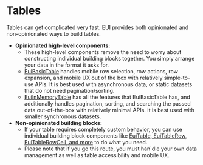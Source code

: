 # Tables

Tables can get complicated very fast. EUI provides both opinionated and non-opinionated ways to build tables.

- **Opinionated high-level components:**
  - These high-level components remove the need to worry about constructing individual building blocks together. You simply arrange your data in the format it asks for.
  - [EuiBasicTable](./basic.mdx) handles mobile row selection, row actions, row expansion, and mobile UX out of the box with relatively simple-to-use APIs. It is best used with asynchronous data, or static datasets that do not need pagination/sorting.
  - [EuiInMemoryTable](./in-memory.mdx) has all the features that EuiBasicTable has, and additionally handles pagination, sorting, and searching the passed data out-of-the-box with relatively minimal APIs. It is best used with smaller synchronous datasets.
- **Non-opinionated building blocks:**
  - If your table requires completely custom behavior, you can use individual building block components like [EuiTable, EuiTableRow, EuiTableRowCell, and more](./custom.mdx) to do what you need.
  - Please note that if you go this route, you must han`dle your own data management as well as table accessibility and mobile UX.

